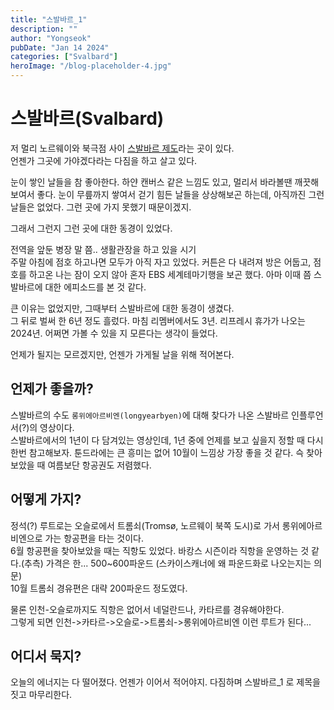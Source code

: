 ```yaml
---
title: "스발바르_1"
description: ""
author: "Yongseok"
pubDate: "Jan 14 2024"
categories: ["Svalbard"]
heroImage: "/blog-placeholder-4.jpg"
---
```




# 스발바르(Svalbard)
<GoogleMap
  caption="롱위에아르비엔(Longyearbyen)의 위치"
  src="https://www.google.com/maps/embed?pb=!1m18!1m12!1m3!1d26053.548464485117!2d15.401885142588903!3d78.22535983162527!2m3!1f0!2f0!3f0!3m2!1i1024!2i768!4f13.1!3m3!1m2!1s0x459c52d84f4557df%3A0xda86b2caa16495ec!2z7Iqk67Cc67CU66W0IOyWgOuniOyYjCDsoJzrj4QgOTE3MCDrobHsnITsl5DslYTrpbTruYTsl5Q!5e0!3m2!1sko!2skr!4v1705242465933!5m2!1sko!2skr"  />

저 멀리 노르웨이와 북극점 사이 [스발바르 제도](https://www.sysselmesteren.no/)라는 곳이 있다. <br/>
언젠가 그곳에 가야겠다라는 다짐을 하고 살고 있다.

눈이 쌓인 날들을 참 좋아한다. 하얀 캔버스 같은 느낌도 있고, 멀리서 바라볼땐 깨끗해 보여서 좋다. 
눈이 무릎까지 쌓여서 걷기 힘든 날들을 상상해보곤 하는데, 아직까진 그런 날들은 없었다. 그런 곳에 가지 못했기 때문이겠지.

그래서 그런지 그런 곳에 대한 동경이 있었다.

전역을 앞둔 병장 말 쯤.. 생활관장을 하고 있을 시기<br/>
주말 아침에 점호 하고나면 모두가 아직 자고 있었다. 커튼은 다 내려져 방은 어둡고, 점호를 하고온 나는 잠이 오지 않아 혼자 EBS 세계테마기행을 보곤 했다.
아마 이때 쯤 스발바르에 대한 에피소드를 본 것 같다.

<YouTube src="https://youtu.be/jghe7AeaDOM?si=A37eNqjBSoyOMvnD" caption="아마 이 영상일 것이다" client:only="lit"></YouTube>

큰 이유는 없었지만, 그때부터 스발바르에 대한 동경이 생겼다.<br/>
그 뒤로 벌써 한 6년 정도 흘렀다. 마침 리멤버에서도 3년. 리프레시 휴가가 나오는 2024년.
어쩌면 가볼 수 있을 지 모른다는 생각이 들었다.

언제가 될지는 모르겠지만, 언젠가 가게될 날을 위해 적어본다.

## 언제가 좋을까?

<YouTube src="https://youtu.be/cgZCC4uf-RY?si=ke_Iy2pKVl2k7S-c" client:only="lit" ></YouTube>

스발바르의 수도 `롱위에아르비엔(longyearbyen)`에 대해 찾다가 나온 스발바르 인플루언서(?)의 영상이다.<br/>
스발바르에서의 1년이 다 담겨있는 영상인데, 1년 중에 언제를 보고 싶을지 정할 때 다시한번 참고해보자.
툰드라에는 큰 흥미는 없어 10월이 느낌상 가장 좋을 것 같다. 슥 찾아보았을 때 여름보단 항공권도 저렴했다.

## 어떻게 가지?

정석(?) 루트로는 오슬로에서 트롬쇠(Tromsø, 노르웨이 북쪽 도시)로 가서 롱위에아르비엔으로 가는 항공편을 타는 것이다.<br/>
6월 항공편을 찾아보았을 때는 직항도 있었다. 바캉스 시즌이라 직항을 운영하는 것 같다.(추측) 가격은 한... 500~600파운드 (스카이스캐너에 왜 파운드화로 나오는지는 의문)<br/>
10월 트롬쇠 경유편은 대략 200파운드 정도였다.

물론 인천-오슬로까지도 직항은 없어서 네덜란드나, 카타르를 경유해야한다. <br/>
그렇게 되면 인천->카타르->오슬로->트롬쇠->롱위에아르비엔 이런 루트가 된다... 

<GoogleMap src="https://www.google.com/maps/embed?pb=!1m18!1m12!1m3!1d11093.200198967015!2d18.993939211224234!3d69.66263836689745!2m3!1f0!2f0!3f0!3m2!1i1024!2i768!4f13.1!3m3!1m2!1s0x45c4c4526c3b71fd%3A0x23dca858e6ebed3!2z64W466W07Juo7J20IO2KuOuhrOyHoA!5e0!3m2!1sko!2skr!4v1705245266656!5m2!1sko!2skr" />
  

## 어디서 묵지?

오늘의 에너지는 다 떨어졌다. 언젠가 이어서 적어야지. 다짐하며 스발바르_1 로 제목을 짓고 마무리한다.